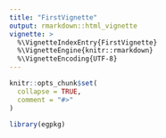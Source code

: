 ```yaml
---
title: "FirstVignette"
output: rmarkdown::html_vignette
vignette: >
  %\VignetteIndexEntry{FirstVignette}
  %\VignetteEngine{knitr::rmarkdown}
  %\VignetteEncoding{UTF-8}
---
```


```r
knitr::opts_chunk$set(
  collapse = TRUE,
  comment = "#>"
)
```

```r
library(egpkg)
```
